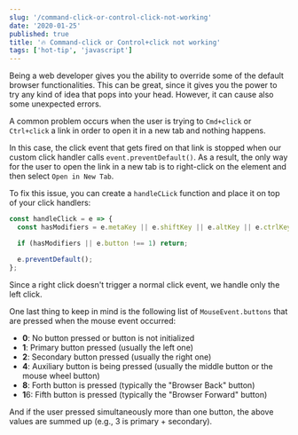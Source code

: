 ```yaml
---
slug: '/command-click-or-control-click-not-working'
date: '2020-01-25'
published: true
title: '🔥 Command-click or Control+click not working'
tags: ['hot-tip', 'javascript']
---
```


Being a web developer gives you the ability to override some of the default browser functionalities.
This can be great, since it gives you the power to try any kind of idea that pops into your head.
However, it can cause also some unexpected errors.

A common problem occurs when the user is trying to `Cmd+click` or `Ctrl+click` a link in order to open it in a new tab and nothing happens.

In this case, the click event that gets fired on that link is stopped when our custom click handler calls `event.preventDefault()`.
As a result, the only way for the user to open the link in a new tab is to right-click on the element and then select `Open in New Tab`.

To fix this issue, you can create a `handleCLick` function and place it on top of your click handlers:

```js
const handleClick = e => {
  const hasModifiers = e.metaKey || e.shiftKey || e.altKey || e.ctrlKey;

  if (hasModifiers || e.button !== 1) return;

  e.preventDefault();
};
```

Since a right click doesn't trigger a normal click event, we handle only the left click.

One last thing to keep in mind is the following list of `MouseEvent.buttons` that are pressed when the mouse event occurred:

- **0**: No button pressed or button is not initialized
- **1**: Primary button pressed (usually the left one)
- **2**: Secondary button pressed (usually the right one)
- **4**: Auxiliary button is being pressed (usually the middle button or the mouse wheel button)
- **8**: Forth button is pressed (typically the "Browser Back" button)
- **1**6: Fifth button is pressed (typically the "Browser Forward" button)

And if the user pressed simultaneously more than one button, the above values are summed up (e.g., 3 is primary + secondary).
